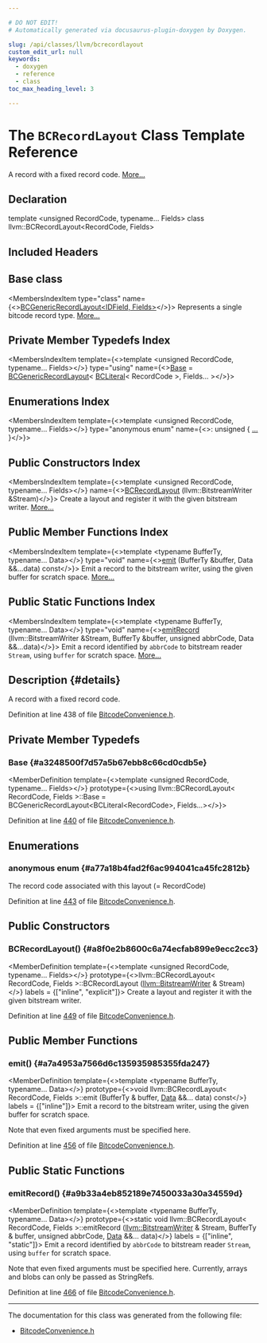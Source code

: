 ```yaml
---

# DO NOT EDIT!
# Automatically generated via docusaurus-plugin-doxygen by Doxygen.

slug: /api/classes/llvm/bcrecordlayout
custom_edit_url: null
keywords:
  - doxygen
  - reference
  - class
toc_max_heading_level: 3

---
```





# The `BCRecordLayout` Class Template Reference

<DoxygenPage pluginConfig={pluginConfig}>

A record with a fixed record code. <a href="#details">More...</a>

## Declaration

<CodeBlock>template &lt;unsigned RecordCode, typename... Fields&gt;
class llvm::BCRecordLayout&lt;RecordCode, Fields&gt;</CodeBlock>

## Included Headers

<IncludesList>
<IncludesListItem
  filePath="llvm/Bitcode/BitcodeConvenience.h"
  permalink="/docs/api/files/include/include/llvm/include/llvm/bitcode/bitcodeconvenience-h"
  isLocal="true" />
</IncludesList>

## Base class

<MembersIndex>

<MembersIndexItem
  type="class"
  name={<><a href="/docs/api/classes/llvm/bcgenericrecordlayout">BCGenericRecordLayout&lt;IDField, Fields&gt;</a></>}>
Represents a single bitcode record type. <a href="/docs/api/classes/llvm/bcgenericrecordlayout/#details">More...</a>
</MembersIndexItem>

</MembersIndex>

## Private Member Typedefs Index

<MembersIndex>

<MembersIndexItem
  template={<>template &lt;unsigned RecordCode, typename... Fields&gt;</>}
  type="using"
  name={<><a href="#a3248500f7d57a5b67ebb8c66cd0cdb5e">Base</a> = <a href="/docs/api/classes/llvm/bcgenericrecordlayout">BCGenericRecordLayout</a>&lt; <a href="/docs/api/classes/llvm/bcliteral">BCLiteral</a>&lt; RecordCode &gt;, Fields... &gt;</>}>
</MembersIndexItem>

</MembersIndex>

## Enumerations Index

<MembersIndex>

<MembersIndexItem
  template={<>template &lt;unsigned RecordCode, typename... Fields&gt;</>}
  type="anonymous enum"
  name={<>: unsigned &#123; <a href="#a77a18b4fad2f6ac994041ca45fc2812b">...</a> &#125;</>}>
</MembersIndexItem>

</MembersIndex>

## Public Constructors Index

<MembersIndex>

<MembersIndexItem
  template={<>template &lt;unsigned RecordCode, typename... Fields&gt;</>}
  name={<><a href="#a8f0e2b8600c6a74ecfab899e9ecc2cc3">BCRecordLayout</a> (llvm::BitstreamWriter &amp;Stream)</>}>
Create a layout and register it with the given bitstream writer. <a href="#a8f0e2b8600c6a74ecfab899e9ecc2cc3">More...</a>
</MembersIndexItem>

</MembersIndex>

## Public Member Functions Index

<MembersIndex>

<MembersIndexItem
  template={<>template &lt;typename BufferTy, typename... Data&gt;</>}
  type="void"
  name={<><a href="#a7a4953a7566d6c135935985355fda247">emit</a> (BufferTy &amp;buffer, Data &amp;&amp;...data) const</>}>
Emit a record to the bitstream writer, using the given buffer for scratch space. <a href="#a7a4953a7566d6c135935985355fda247">More...</a>
</MembersIndexItem>

</MembersIndex>

## Public Static Functions Index

<MembersIndex>

<MembersIndexItem
  template={<>template &lt;typename BufferTy, typename... Data&gt;</>}
  type="void"
  name={<><a href="#a9b33a4eb852189e7450033a30a34559d">emitRecord</a> (llvm::BitstreamWriter &amp;Stream, BufferTy &amp;buffer, unsigned abbrCode, Data &amp;&amp;...data)</>}>
Emit a record identified by <code>abbrCode</code> to bitstream reader <code>Stream</code>, using <code>buffer</code> for scratch space. <a href="#a9b33a4eb852189e7450033a30a34559d">More...</a>
</MembersIndexItem>

</MembersIndex>

## Description {#details}

A record with a fixed record code.

Definition at line 438 of file <a href="/docs/api/files/include/include/llvm/include/llvm/bitcode/bitcodeconvenience-h">BitcodeConvenience.h</a>.

<SectionDefinition>

## Private Member Typedefs

### Base {#a3248500f7d57a5b67ebb8c66cd0cdb5e}

<MemberDefinition
  template={<>template &lt;unsigned RecordCode, typename... Fields&gt;</>}
  prototype={<>using llvm::BCRecordLayout&lt; RecordCode, Fields &gt;::Base =  BCGenericRecordLayout&lt;BCLiteral&lt;RecordCode&gt;, Fields...&gt;</>}>

Definition at line <a href="/docs/api/files/include/include/llvm/include/llvm/bitcode/bitcodeconvenience-h/#l00440">440</a> of file <a href="/docs/api/files/include/include/llvm/include/llvm/bitcode/bitcodeconvenience-h">BitcodeConvenience.h</a>.
</MemberDefinition>

</SectionDefinition>

<SectionDefinition>

## Enumerations

### anonymous enum  {#a77a18b4fad2f6ac994041ca45fc2812b}

<MemberDefinition
  prototype="anonymous enum : unsigned">

<EnumerationList title="Enumeration values">

<Link id="a77a18b4fad2f6ac994041ca45fc2812bae2a856d1d0475a6f8489b4a72774ad65" />
<EnumerationListItem name="Code">
The record code associated with this layout (= RecordCode)
</EnumerationListItem>

</EnumerationList>

Definition at line <a href="/docs/api/files/include/include/llvm/include/llvm/bitcode/bitcodeconvenience-h/#l00443">443</a> of file <a href="/docs/api/files/include/include/llvm/include/llvm/bitcode/bitcodeconvenience-h">BitcodeConvenience.h</a>.
</MemberDefinition>

</SectionDefinition>

<SectionDefinition>

## Public Constructors

### BCRecordLayout() {#a8f0e2b8600c6a74ecfab899e9ecc2cc3}

<MemberDefinition
  template={<>template &lt;unsigned RecordCode, typename... Fields&gt;</>}
  prototype={<>llvm::BCRecordLayout&lt; RecordCode, Fields &gt;::BCRecordLayout (<a href="/docs/api/classes/llvm/bitstreamwriter">llvm::BitstreamWriter</a> &amp; Stream)</>}
  labels = {["inline", "explicit"]}>
Create a layout and register it with the given bitstream writer.

Definition at line <a href="/docs/api/files/include/include/llvm/include/llvm/bitcode/bitcodeconvenience-h/#l00449">449</a> of file <a href="/docs/api/files/include/include/llvm/include/llvm/bitcode/bitcodeconvenience-h">BitcodeConvenience.h</a>.
</MemberDefinition>

</SectionDefinition>

<SectionDefinition>

## Public Member Functions

### emit() {#a7a4953a7566d6c135935985355fda247}

<MemberDefinition
  template={<>template &lt;typename BufferTy, typename... Data&gt;</>}
  prototype={<>void llvm::BCRecordLayout&lt; RecordCode, Fields &gt;::emit (BufferTy &amp; buffer, <a href="/docs/api/namespaces/llvm/#aa20539e89704d20b98b97e9c3feac934">Data</a> &amp;&amp;... data) const</>}
  labels = {["inline"]}>
Emit a record to the bitstream writer, using the given buffer for scratch space.

Note that even fixed arguments must be specified here.

Definition at line <a href="/docs/api/files/include/include/llvm/include/llvm/bitcode/bitcodeconvenience-h/#l00456">456</a> of file <a href="/docs/api/files/include/include/llvm/include/llvm/bitcode/bitcodeconvenience-h">BitcodeConvenience.h</a>.
</MemberDefinition>

</SectionDefinition>

<SectionDefinition>

## Public Static Functions

### emitRecord() {#a9b33a4eb852189e7450033a30a34559d}

<MemberDefinition
  template={<>template &lt;typename BufferTy, typename... Data&gt;</>}
  prototype={<>static void llvm::BCRecordLayout&lt; RecordCode, Fields &gt;::emitRecord (<a href="/docs/api/classes/llvm/bitstreamwriter">llvm::BitstreamWriter</a> &amp; Stream, BufferTy &amp; buffer, unsigned abbrCode, <a href="/docs/api/namespaces/llvm/#aa20539e89704d20b98b97e9c3feac934">Data</a> &amp;&amp;... data)</>}
  labels = {["inline", "static"]}>
Emit a record identified by <code>abbrCode</code> to bitstream reader <code>Stream</code>, using <code>buffer</code> for scratch space.

Note that even fixed arguments must be specified here. Currently, arrays and blobs can only be passed as StringRefs.

Definition at line <a href="/docs/api/files/include/include/llvm/include/llvm/bitcode/bitcodeconvenience-h/#l00466">466</a> of file <a href="/docs/api/files/include/include/llvm/include/llvm/bitcode/bitcodeconvenience-h">BitcodeConvenience.h</a>.
</MemberDefinition>

</SectionDefinition>

<hr/>

The documentation for this class was generated from the following file:

<ul>
<li><a href="/docs/api/files/include/include/llvm/include/llvm/bitcode/bitcodeconvenience-h">BitcodeConvenience.h</a></li>
</ul>

</DoxygenPage>
